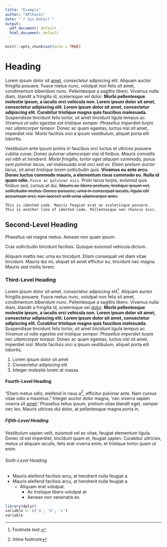 ```yaml
---
title: "Example"
author: "APChaves"
date: "`r Sys.Date()`"
output:
  pdf_document: default
  html_document: default
---
```


```r
knitr::opts_chunk$set(echo = TRUE)
```

# Heading

Lorem ipsum dolor sit [amet](https://www.google.com/search?q=lorem+ipsum&rlz=1C5CHFA_enUS1016US1017&oq=lorem+ipsum&aqs=chrome..69i57j0i131i433i512j0i67j0i131i433i512l3j69i60l2.5320j1j4&sourceid=chrome&ie=UTF-8 "lorem ipsum!"), consectetur adipiscing elit. Aliquam auctor fringilla posuere. Fusce metus nunc, volutpat non felis sit amet, condimentum bibendum nunc. Pellentesque a sagittis libero. Vivamus nulla diam, blandit a fringilla id, scelerisque vel dolor. **Morbi pellentesque molestie ipsum, a iaculis orci vehicula non. Lorem ipsum dolor sit amet, consectetur adipiscing elit. Lorem ipsum dolor sit amet, consectetur adipiscing elit. Curabitur tristique magna quis faucibus malesuada.** Suspendisse tincidunt felis tortor, sit amet tincidunt ligula tempus ac. *Vivamus ut odio egestas est tristique semper. Phasellus imperdiet turpis nec ullamcorper tempor.* Donec ac quam egestas, luctus nisl sit amet, imperdiet nisl. Morbi facilisis orci a ipsum vestibulum, aliquet porta elit lobortis.

Vestibulum ante ipsum primis in faucibus orci luctus et ultrices posuere cubilia curae; Donec pulvinar ullamcorper nisi id finibus. _Mauris convallis vel nibh et hendrerit. Morbi fringilla, tortor eget aliquam commodo, purus sem pulvinar lacus, vel malesuada erat orci sed ex. Etiam pretium auctor lacus, sit amet tristique lorem sollicitudin quis._ __Vivamus eu ante arcu. Donec luctus commodo mauris, a elementum risus commodo eu. Nulla id quam odio.__ `Fusce ac pulvinar nisi`. Proin lacus turpis, euismod quis finibus sed, cursus at dui. ~~Mauris ac libero pretium, tristique ipsum vel, sollicitudin metus. Donec posuere, urna in consequat iaculis, ligula elit accumsan orci, non laoreet velit urna ullamcorper ante.~~ 

    This is idented code. Mauris feugiat erat ac scelerisque posuere.
    This is another line of idented code. Pellentesque non rhoncus nisi.

## Second-Level Heading

Phasellus vel magna metus. Aenean non quam ipsum.

Cras sollicitudin tincidunt facilisis. Quisque euismod vehicula dictum.

Aliquam mattis nec urna eu tincidunt. Etiam consequat vel diam vitae tincidunt. Mauris dui mi, aliquet sit amet efficitur eu, tincidunt nec magna. Mauris sed mollis lorem.

### Third-Level Heading

Lorem ipsum dolor sit amet, consectetur adipiscing elit[^firstfootnote]. Aliquam auctor fringilla posuere. Fusce metus nunc, volutpat non felis sit amet, condimentum bibendum nunc. Pellentesque a sagittis libero. Vivamus nulla diam, blandit a fringilla id, scelerisque vel [dolor](https://www.markdownguide.org/ "Markdown guide"). **Morbi pellentesque molestie ipsum, a iaculis orci vehicula non. Lorem ipsum dolor sit amet, consectetur adipiscing elit. Lorem ipsum dolor sit amet, consectetur adipiscing elit. Curabitur tristique magna quis faucibus malesuada.** Suspendisse tincidunt felis tortor, sit amet tincidunt ligula tempus ac. *Vivamus ut odio egestas est tristique semper. Phasellus imperdiet turpis nec ullamcorper tempor.* Donec ac quam egestas, luctus nisl sit amet, imperdiet nisl. Morbi facilisis orci a ipsum vestibulum, aliquet porta elit lobortis.

1. Lorem ipsum dolor sit amet
2. Consectetur adipiscing elit
3. Integer molestie lorem at massa

#### Fourth-Level Heading

"Etiam metus odio, eleifend in risus a^[Inline footnote], efficitur pulvinar ante. Nam cursus vitae odio a maximus." Integer auctor dolor magna, 'nec viverra sapien viverra sit [amet](https://www.rstudio.com/ "RStudio for R").' Phasellus tellus ipsum, pretium vitae blandit eget, semper nec leo. Mauris ultrices dui dolor, at pellentesque magna porta in.

##### Fifith-Level Heading

Vestibulum sapien velit, euismod vel ex vitae, feugiat elementum ligula. Donec id est imperdiet, tincidunt quam et, feugiat sapien. Curabitur ultricies, metus ut aliquam iaculis, felis erat viverra enim, et tristique tortor quam ut enim.

###### Sixth-Level Heading

+ Mauris eleifend facilisis arcu, at hendrerit nulla feugiat a.
+ Mauris eleifend facilisis arcu, at hendrerit nulla feugiat a.
  - Aliquam erat volutpat.
    * Ac tristique libero volutpat at
    + Aenean non venenatis ex.

```r
library(dplyr)
variable <- c('a', 'b', 'c')
variable
```

[^firstfootnote]: Footnote text.